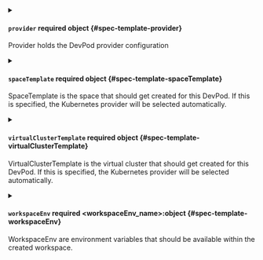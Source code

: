 


<details className="config-field" data-expandable="true">
<summary>

#### `provider` <span className="config-field-required" data-required="true">required</span> <span className="config-field-type">object</span> <span className="config-field-default"></span> <span className="config-field-enum"></span> {#spec-template-provider}

Provider holds the DevPod provider configuration

</summary>

<PartialProviderreference />


</details>



<details className="config-field" data-expandable="true">
<summary>

#### `spaceTemplate` <span className="config-field-required" data-required="false">required</span> <span className="config-field-type">object</span> <span className="config-field-default"></span> <span className="config-field-enum"></span> {#spec-template-spaceTemplate}

SpaceTemplate is the space that should get created for this DevPod. If this is specified, the
Kubernetes provider will be selected automatically.

</summary>

<PartialSpaceTemplatereference />


</details>



<details className="config-field" data-expandable="true">
<summary>

#### `virtualClusterTemplate` <span className="config-field-required" data-required="false">required</span> <span className="config-field-type">object</span> <span className="config-field-default"></span> <span className="config-field-enum"></span> {#spec-template-virtualClusterTemplate}

VirtualClusterTemplate is the virtual cluster that should get created for this DevPod. If this is specified, the
Kubernetes provider will be selected automatically.

</summary>

<PartialVirtualClusterTemplatereference />


</details>



<details className="config-field" data-expandable="true">
<summary>

#### `workspaceEnv` <span className="config-field-required" data-required="false">required</span> <span className="config-field-type">&lt;workspaceEnv_name&gt;:object</span> <span className="config-field-default"></span> <span className="config-field-enum"></span> {#spec-template-workspaceEnv}

WorkspaceEnv are environment variables that should be available within the created workspace.

</summary>

<PartialWorkspaceEnvreference />


</details>
